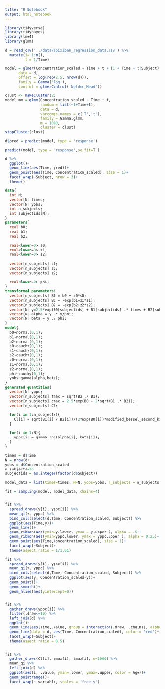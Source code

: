 ```yaml
---
title: "R Notebook"
output: html_notebook
---
```


```r
library(tidyverse)
library(tidybayes)
library(lme4)
library(glmm)

d = read_csv('../data/apixiban_regression_data.csv') %>% 
  mutate(i= 1:n(),
         t = 1/Time)
```


```r
model = glmer(Concentration_scaled ~ Time + t + (1 + Time + t|Subject),
      data = d,
      offset = log(rep(2.5, nrow(d))),
      family = Gamma('log'),
      control = glmerControl('Nelder_Mead'))

clust <- makeCluster(2)
model_mm = glmm(Concentration_scaled ~ Time + t,
                random = list(~1+Time+t),
                data = d,
                varcomps.names = c('T','t'),
                family = Gamma.glmm,
                m = 1000,
                cluster = clust)
stopCluster(clust)

d$pred = predict(model, type = 'response')

predict(model, type = 'response',se.fit=T )

d %>% 
  ggplot()+
  geom_line(aes(Time, pred))+
  geom_point(aes(Time, Concentration_scaled), size = 1)+
  facet_wrap(~Subject, nrow = 3)+
  theme()
```

```stan
data{
  int N;
  vector[N] times;
  vector[N] yobs;
  int n_subjects;
  int subjectids[N];
}
parameters{
  real b0;
  real b1;
  real b2;
  
  real<lower=0> s0;
  real<lower=0> s1;
  real<lower=0> s2;
  
  vector[n_subjects] z0;
  vector[n_subjects] z1;
  vector[n_subjects] z2;
  
  real<lower=0> phi;
}
transformed parameters{
  vector[n_subjects] B0 = b0 + z0*s0;
  vector[n_subjects] B1 = -exp(b1+z1*s1);
  vector[n_subjects] B2 = -exp(b2+z2*s2);
  vector[N] y=2.5*exp(B0[subjectids] + B1[subjectids] .* times + B2[subjectids] ./ times);
  vector[N] alpha = y .* y/phi;
  vector[N] beta = y ./ phi;
}
model{
  b0~normal(0,1);
  b1~normal(0,1);
  b2~normal(0,1);
  s0~cauchy(0,1);
  s1~cauchy(0,1);
  s2~cauchy(0,1);
  z0~normal(0,1);
  z1~normal(0,1);
  z2~normal(0,1);
  phi~cauchy(0,1);
  yobs~gamma(alpha,beta);
}
generated quantities{
  vector[N] yppc;
  vector[n_subjects] tmax = sqrt(B2 ./ B1);
  vector[n_subjects] cmax = 2.5*exp(B0 - 2*sqrt(B1 .* B2));
  vector[n_subjects] Cl;
  
  for(i in 1:n_subjects){
    Cl[i] = sqrt(B1[i] / B2[i])/(2*exp(B0[i])*modified_bessel_second_kind(1, 2*sqrt(B1[i] * B2[i]) ));
  }

  for(i in 1:N){
    yppc[i] = gamma_rng(alpha[i], beta[i]);
  }
}

```

```r
times = d$Time
N = nrow(d)
yobs = d$Concentration_scaled
n_subjects=36
subjectids = as.integer(factor(d$Subject))

model_data = list(times=times, N=N, yobs=yobs, n_subjects = n_subjects, subjectids=subjectids)

fit = sampling(model, model_data, chains=4)


fit %>% 
  spread_draws(y[i], yppc[i]) %>% 
  mean_qi(y, yppc) %>% 
  bind_cols(select(d,Time, Concentration_scaled, Subject)) %>% 
  ggplot(aes(Time,y))+
  geom_line()+
  geom_ribbon(aes(ymin=y.lower, ymax = y.upper ), alpha = .5)+
  geom_ribbon(aes(ymin=yppc.lower, ymax = yppc.upper ), alpha = 0.25)+
  geom_point(aes(Time,Concentration_scaled), size = 1)+
  facet_wrap(~Subject)+
  theme(aspect.ratio = 1/1.61)

fit %>% 
  spread_draws(y[i], yppc[i]) %>% 
  mean_qi(y, yppc) %>% 
  bind_cols(select(d,Time, Concentration_scaled, Subject)) %>% 
  ggplot(aes(y, Concentration_scaled-y))+
  geom_point()+
  geom_smooth()+
  geom_hline(aes(yintercept=0))


fit %>% 
  gather_draws(yppc[i]) %>% 
  filter(.draw<=10) %>% 
  left_join(d) %>% 
  ggplot()+
  geom_line(aes(Time,.value, group = interaction(.draw, .chain)), alpha = 0.5)+
  geom_line(data = d, aes(Time, Concentration_scaled), color = 'red')+
  facet_wrap(~Subject)+
  theme(aspect.ratio = 0.5)


fit %>% 
  gather_draws(Cl[i], cmax[i], tmax[i], n=2000) %>% 
  mean_qi %>% 
  left_join(d) %>% 
  ggplot(aes(i, .value, ymin=.lower, ymax=.upper, color = Age))+
  geom_pointrange()+
  facet_wrap(~.variable, scales = 'free_y')

```

